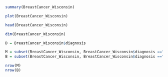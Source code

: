 ```r

summary(BreastCancer_Wisconsin)

plot(BreastCancer_Wisconsin)

head(BreastCancer_Wisconsin)

dim(BreastCancer_Wisconsin)

```



```r

D = BreastCancer_Wisconsin$diagnosis

M = subset(BreastCancer_Wisconsin, BreastCancer_Wisconsin$diagnosis =="M")
B = subset(BreastCancer_Wisconsin, BreastCancer_Wisconsin$diagnosis =="B")

nrow(M)
nrow(B)

```